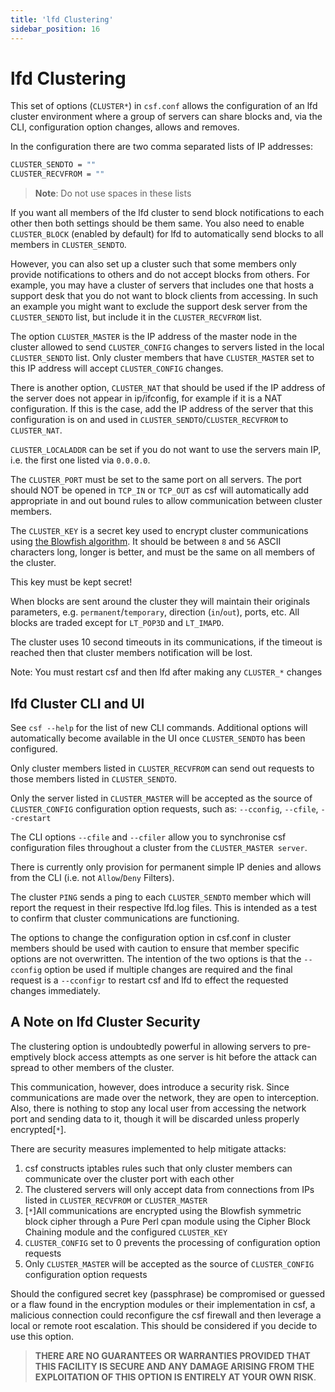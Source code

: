 ```yaml
---
title: 'lfd Clustering'
sidebar_position: 16
---
```


# lfd Clustering

This set of options (`CLUSTER*`) in `csf.conf` allows the configuration of an lfd cluster environment where a group of servers can share blocks and, via the CLI, configuration option changes, allows and removes.

In the configuration there are two comma separated lists of IP addresses:

```bash
CLUSTER_SENDTO = ""
CLUSTER_RECVFROM = ""
```

> **Note**: Do not use spaces in these lists

If you want all members of the lfd cluster to send block notifications to each other then both settings should be them same. You also need to enable `CLUSTER_BLOCK` (enabled by default) for lfd to automatically send blocks to all members in `CLUSTER_SENDTO`.

However, you can also set up a cluster such that some members only provide notifications to others and do not accept blocks from others. For example, you may have a cluster of servers that includes one that hosts a support desk that
you do not want to block clients from accessing. In such an example you might want to exclude the support desk server from the `CLUSTER_SENDTO` list, but include it in the `CLUSTER_RECVFROM` list.

The option `CLUSTER_MASTER` is the IP address of the master node in the cluster allowed to send `CLUSTER_CONFIG` changes to servers listed in the local `CLUSTER_SENDTO` list. Only cluster members that have `CLUSTER_MASTER` set to this IP address will accept `CLUSTER_CONFIG` changes.

There is another option, `CLUSTER_NAT` that should be used if the IP address of the server does not appear in ip/ifconfig, for example if it is a NAT configuration. If this is the case, add the IP address of the server that this configuration is on and used in `CLUSTER_SENDTO`/`CLUSTER_RECVFROM` to `CLUSTER_NAT`.

`CLUSTER_LOCALADDR` can be set if you do not want to use the servers main IP, i.e. the first one listed via `0.0.0.0`.

The `CLUSTER_PORT` must be set to the same port on all servers. The port should NOT be opened in `TCP_IN` or `TCP_OUT` as csf will automatically add appropriate in and out bound rules to allow communication between cluster members.

The `CLUSTER_KEY` is a secret key used to encrypt cluster communications using [the Blowfish algorithm](https://sentinelfirewall.org/redirect?to=https://en.wikipedia.org/wiki/Blowfish_(cipher)). It should be between `8` and `56` ASCII characters long, longer is better, and must be the same on all members of the cluster.

This key must be kept secret!

When blocks are sent around the cluster they will maintain their originals parameters, e.g. `permanent`/`temporary`, direction (`in`/`out`), ports, etc. All blocks are traded except for `LT_POP3D` and `LT_IMAPD`.

The cluster uses 10 second timeouts in its communications, if the timeout is reached then that cluster members notification will be lost.

Note: You must restart csf and then lfd after making any `CLUSTER_*` changes

## lfd Cluster CLI and UI

See `csf --help` for the list of new CLI commands. Additional options will automatically become available in the UI once `CLUSTER_SENDTO` has been configured.

Only cluster members listed in `CLUSTER_RECVFROM` can send out requests to those members listed in `CLUSTER_SENDTO`.

Only the server listed in `CLUSTER_MASTER` will be accepted as the source of `CLUSTER_CONFIG` configuration option requests, such as: `--cconfig`, `--cfile`, `--crestart`

The CLI options `--cfile` and `--cfiler` allow you to synchronise csf configuration files throughout a cluster from the `CLUSTER_MASTER server`.

There is currently only provision for permanent simple IP denies and allows from the CLI (i.e. not `Allow`/`Deny` Filters).

The cluster `PING` sends a ping to each `CLUSTER_SENDTO` member which will report the request in their respective lfd.log files. This is intended as a test to confirm that cluster communications are functioning.

The options to change the configuration option in csf.conf in cluster members should be used with caution to ensure that member specific options are not overwritten. The intention of the two options is that the `--cconfig` option be used if multiple changes are required and the final request is a `--cconfigr` to restart csf and lfd to effect the requested changes immediately.


## A Note on lfd Cluster Security

The clustering option is undoubtedly powerful in allowing servers to pre-emptively block access attempts as one server is hit before the attack can spread to other members of the cluster.

This communication, however, does introduce a security risk. Since communications are made over the network, they are open to interception. Also, there is nothing to stop any local user from accessing the network port and
sending data to it, though it will be discarded unless properly encrypted[`*`].

There are security measures implemented to help mitigate attacks:

1. csf constructs iptables rules such that only cluster members can communicate over the cluster port with each other
2. The clustered servers will only accept data from connections from IPs listed in `CLUSTER_RECVFROM` or `CLUSTER_MASTER`
3. [`*`]All communications are encrypted using the Blowfish symmetric block cipher through a Pure Perl cpan module using the Cipher Block Chaining module and the configured `CLUSTER_KEY`
4. `CLUSTER_CONFIG` set to 0 prevents the processing of configuration option requests
5. Only `CLUSTER_MASTER` will be accepted as the source of `CLUSTER_CONFIG` configuration option requests

Should the configured secret key (passphrase) be compromised or guessed or a flaw found in the encryption modules or their implementation in csf, a malicious connection could reconfigure the csf firewall and then leverage a local or remote root escalation. This should be considered if you decide to use this option.

> **THERE ARE NO GUARANTEES OR WARRANTIES PROVIDED THAT THIS FACILITY IS SECURE AND ANY DAMAGE ARISING FROM THE EXPLOITATION OF THIS OPTION IS ENTIRELY AT YOUR OWN RISK**.
